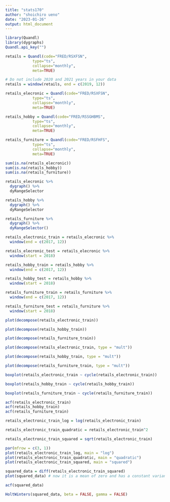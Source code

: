 ```yaml
---
title: "stats170"
author: "shoichiro ueno"
date: "2023-01-26"
output: html_document
---
```



```r
library(Quandl)
library(dygraphs)
Quandl.api_key("") 
```


```r
retails = Quandl(code="FRED/RSXFSN",
            type="ts",
            collapse="monthly",
            meta=TRUE)

# Do not include 2020 and 2021 years in your data
retails = window(retails, end = c(2019, 12))
```

```r
retails_elecronic = Quandl(code="FRED/RSXFSN",
            type="ts",
            collapse="monthly",
            meta=TRUE)

retails_hobby = Quandl(code="FRED/RSSGHBMS",
            type="ts",
            collapse="monthly",
            meta=TRUE)

retails_furniture = Quandl(code="FRED/RSFHFS",
            type="ts",
            collapse="monthly",
            meta=TRUE)
```


```r
sum(is.na(retails_elecronic))
sum(is.na(retails_hobby))
sum(is.na(retails_furniture))
```


```r
retails_elecronic %>% 
  dygraph() %>% 
  dyRangeSelector

retails_hobby %>% 
  dygraph() %>% 
  dyRangeSelector

retails_furniture %>% 
  dygraph() %>% 
  dyRangeSelector()
```

```r
retails_electronic_train = retails_elecronic %>% 
  window(end = c(2017, 12))

retails_elecronic_test = retails_elecronic %>% 
  window(start = 2018)

retails_hobby_train = retails_hobby %>% 
  window(end = c(2017, 12))

retails_hobby_test = retails_hobby %>% 
  window(start = 2018)

retails_furniture_train = retails_furniture %>% 
  window(end = c(2017, 12))

retails_furniture_test = retails_furniture %>% 
  window(start = 2018)
```


```r
plot(decompose(retails_electronic_train))

plot(decompose(retails_hobby_train))

plot(decompose(retails_furniture_train))
```

```r
plot(decompose(retails_electronic_train, type = "mult"))

plot(decompose(retails_hobby_train, type = "mult"))

plot(decompose(retails_furniture_train, type = "mult"))
```


```r
boxplot(retails_electronic_train ~ cycle(retails_electronic_train))

boxplot(retails_hobby_train ~ cycle(retails_hobby_train))

boxplot(retails_furniture_train ~ cycle(retails_furniture_train))

```

```r
acf(retails_electronic_train)
acf(retails_hobby_train)
acf(retails_furniture_train)
```

```r
retails_electronic_train_log = log(retails_electronic_train)

retails_electronic_train_quadratic = retails_electronic_train^2

retails_electronic_train_squared = sqrt(retails_electronic_train)

par(mfrow = c(3, 1))
plot(retails_electronic_train_log, main = "log") 
plot(retails_electronic_train_quadratic, main = "quadratic")
plot(retails_electronic_train_squared, main = "squared")
```
```r
squared_data = diff(retails_electronic_train_squared)
plot(squared_data) # now it is a mean of zero and has a constant variance

acf(squared_data)
```


```r
HoltWinters(squared_data, beta = FALSE, gamma = FALSE)
```

